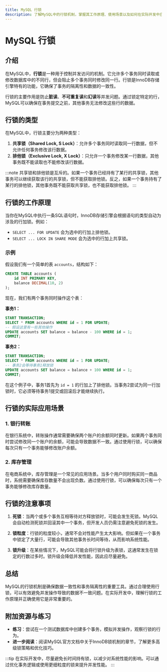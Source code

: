 ```yaml
---
title: MySQL 行锁
description: 了解MySQL中的行锁机制，掌握其工作原理、使用场景以及如何在实际开发中应用行锁来确保数据一致性。
---
```


# MySQL 行锁

## 介绍

在MySQL中，**行锁**是一种用于控制并发访问的机制。它允许多个事务同时读取或修改数据库中的不同行，但会阻止多个事务同时修改同一行。行锁是InnoDB存储引擎特有的功能，它确保了事务的隔离性和数据的一致性。

行锁的主要作用是防止**脏读**、**不可重复读**和**幻读**等并发问题。通过锁定特定的行，MySQL可以确保在事务提交之前，其他事务无法修改这些行的数据。

## 行锁的类型

在MySQL中，行锁主要分为两种类型：

1. **共享锁（Shared Lock, S Lock）**：允许多个事务同时读取同一行数据，但不允许任何事务修改该行数据。
2. **排他锁（Exclusive Lock, X Lock）**：只允许一个事务修改某一行数据，其他事务既不能读取也不能修改该行数据。

:::note
共享锁和排他锁是互斥的。如果一个事务已经持有了某行的共享锁，其他事务可以继续获取该行的共享锁，但不能获取排他锁。反之，如果一个事务持有了某行的排他锁，其他事务既不能获取共享锁，也不能获取排他锁。
:::

## 行锁的工作原理

当你在MySQL中执行一条SQL语句时，InnoDB存储引擎会根据语句的类型自动为涉及的行加锁。例如：

- `SELECT ... FOR UPDATE` 会为选中的行加上排他锁。
- `SELECT ... LOCK IN SHARE MODE` 会为选中的行加上共享锁。

### 示例

假设我们有一个简单的表 `accounts`，结构如下：

```sql
CREATE TABLE accounts (
    id INT PRIMARY KEY,
    balance DECIMAL(10, 2)
);
```

现在，我们有两个事务同时操作这个表：

**事务1：**

```sql
START TRANSACTION;
SELECT * FROM accounts WHERE id = 1 FOR UPDATE;
-- 假设这里有一些其他操作
UPDATE accounts SET balance = balance - 100 WHERE id = 1;
COMMIT;
```

**事务2：**

```sql
START TRANSACTION;
SELECT * FROM accounts WHERE id = 1 FOR UPDATE;
-- 事务2会等待事务1释放锁
UPDATE accounts SET balance = balance + 100 WHERE id = 1;
COMMIT;
```

在这个例子中，事务1首先为 `id = 1` 的行加上了排他锁。当事务2尝试为同一行加锁时，它必须等待事务1提交或回滚后才能继续执行。

## 行锁的实际应用场景

### 1. 银行转账

在银行系统中，转账操作通常需要确保两个账户的余额同时更新。如果两个事务同时尝试修改同一个账户的余额，可能会导致数据不一致。通过使用行锁，可以确保每次只有一个事务能够修改账户余额。

### 2. 库存管理

在电商系统中，库存管理是一个常见的应用场景。当多个用户同时购买同一商品时，系统需要确保库存数量不会出现负数。通过使用行锁，可以确保每次只有一个事务能够修改库存数量。

## 行锁的注意事项

1. **死锁**：当两个或多个事务互相等待对方释放锁时，可能会发生死锁。MySQL会自动检测死锁并回滚其中一个事务，但开发人员仍需注意避免死锁的发生。
   
2. **锁粒度**：行锁的粒度较小，通常不会对性能产生太大影响。但如果在一个事务中锁定了大量行，可能会导致其他事务长时间等待，从而影响系统性能。

3. **锁升级**：在某些情况下，MySQL可能会将行锁升级为表锁，这通常发生在锁定的行数过多时。锁升级会降低并发性能，因此应尽量避免。

## 总结

MySQL的行锁机制是确保数据一致性和事务隔离性的重要工具。通过合理使用行锁，可以有效避免并发操作导致的数据不一致问题。在实际开发中，理解行锁的工作原理并正确使用它是非常重要的。

## 附加资源与练习

- **练习**：尝试在一个测试数据库中创建多个事务，模拟并发操作，观察行锁的行为。
- **进一步阅读**：阅读MySQL官方文档中关于InnoDB锁机制的章节，了解更多高级锁策略和优化技巧。

:::tip
在实际开发中，尽量避免长时间持有锁，以减少对系统性能的影响。可以通过优化事务逻辑或使用更细粒度的锁来提升并发性能。
:::